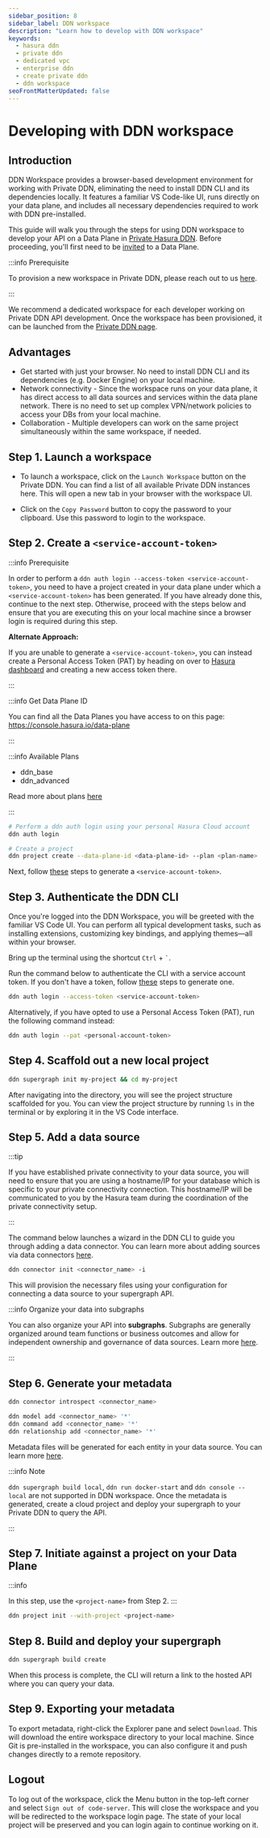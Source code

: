 ```yaml
---
sidebar_position: 8
sidebar_label: DDN workspace
description: "Learn how to develop with DDN workspace"
keywords:
  - hasura ddn
  - private ddn
  - dedicated vpc
  - enterprise ddn
  - create private ddn
  - ddn workspace
seoFrontMatterUpdated: false
---
```



# Developing with DDN workspace

## Introduction

DDN Workspace provides a browser-based development environment for working with Private DDN, eliminating the need to
install DDN CLI and its dependencies locally. It features a familiar VS Code-like UI, runs directly on your data plane,
and includes all necessary dependencies required to work with DDN pre-installed.

This guide will walk you through the steps for using DDN workspace to develop your API on a Data Plane in
[Private Hasura DDN](/private-ddn/overview.mdx). Before proceeding, you'll first need to be
[invited](/private-ddn/data-plane-collaboration.mdx) to a Data Plane.

:::info Prerequisite

To provision a new workspace in Private DDN, please reach out to us [here](https://hasura.io/contact-us).

:::

We recommend a dedicated workspace for each developer working on Private DDN API development. Once the workspace has
been provisioned, it can be launched from the [Private DDN page](https://console.hasura.io/data-plane).

## Advantages

- Get started with just your browser. No need to install DDN CLI and its dependencies (e.g. Docker Engine) on your local
  machine.
- Network connectivity - Since the workspace runs on your data plane, it has direct access to all data sources and
  services within the data plane network. There is no need to set up complex VPN/network policies to access your DBs
  from your local machine.
- Collaboration - Multiple developers can work on the same project simultaneously within the same workspace, if needed.

## Step 1. Launch a workspace

- To launch a workspace, click on the `Launch Workspace` button on the Private DDN. You can find a list of all available
  Private DDN instances here. This will open a new tab in your browser with the workspace UI.

- Click on the `Copy Password` button to copy the password to your clipboard. Use this password to login to the
  workspace.

<Thumbnail src="/img/data-plane/launch-workspace.png" alt="Launch DDN workspace" width="1000px" />

## Step 2. Create a `<service-account-token>`

:::info Prerequisite

In order to perform a `ddn auth login --access-token <service-account-token>`, you need to have a project created in your data plane under which a `<service-account-token>` has been generated.
If you have already done this, continue to the next step.  Otherwise, proceed with the steps below and ensure that you are executing this on your local machine since a browser login is required
during this step.

**Alternate Approach:**

If you are unable to generate a `<service-account-token>`, you can instead create a Personal Access Token (PAT) by heading on over to [Hasura dashboard](https://cloud.hasura.io/account-settings/access-tokens)
and creating a new access token there.

:::

:::info Get Data Plane ID

You can find all the Data Planes you have access to on this page: https://console.hasura.io/data-plane

:::

:::info Available Plans

- ddn_base
- ddn_advanced

Read more about plans [here](/reference/pricing.mdx)

:::

```sh title="Login & create project:"
# Perform a ddn auth login using your personal Hasura Cloud account
ddn auth login

# Create a project
ddn project create --data-plane-id <data-plane-id> --plan <plan-name>
```

Next, follow [these](/project-configuration/project-management/service-accounts/#how-to-create-service-account) steps to generate a `<service-account-token>`.

## Step 3. Authenticate the DDN CLI

Once you're logged into the DDN Workspace, you will be greeted with the familiar VS Code UI. You can perform all typical development tasks, such as
installing extensions, customizing key bindings, and applying themes—all within your browser.

Bring up the terminal using the shortcut `Ctrl` + `` ` ``.

Run the command below to authenticate the CLI with a service account token. If you don't have a token, follow
[these](/project-configuration/project-management/service-accounts/#how-to-create-service-account) steps to generate
one.

```bash
ddn auth login --access-token <service-account-token>
```

Alternatively, if you have opted to use a Personal Access Token (PAT), run the following command instead:

```bash
ddn auth login --pat <personal-account-token>
```

## Step 4. Scaffold out a new local project

```sh title="Next, create a new local project:"
ddn supergraph init my-project && cd my-project
```

After navigating into the directory, you will see the project structure scaffolded for you. You can view the project
structure by running `ls` in the terminal or by exploring it in the VS Code interface.

## Step 5. Add a data source

:::tip

If you have established private connectivity to your data source, you will need to ensure that you are using a
hostname/IP for your database which is specific to your private connectivity connection.
This hostname/IP will be communicated to you by the Hasura team during the coordination of the private connectivity setup.

:::

The command below launches a wizard in the DDN CLI to guide you through adding a data connector. You can learn more
about adding sources via data connectors [here](/data-sources/connect-to-a-source.mdx).

```sh title="Add a data source using the CLI:"
ddn connector init <connector_name> -i
```

This will provision the necessary files using your configuration for connecting a data source to your supergraph API.

:::info Organize your data into subgraphs

You can also organize your API into **subgraphs**. Subgraphs are generally organized around team functions or business
outcomes and allow for independent ownership and governance of data sources. Learn more
[here](/project-configuration/subgraphs/index.mdx).

:::

## Step 6. Generate your metadata

```sh title="First, introspect your data source:"
ddn connector introspect <connector_name>
```

```sh title="Then, generate the metadata:"
ddn model add <connector_name> '*'
ddn command add <connector_name> '*'
ddn relationship add <connector_name> '*'
```

Metadata files will be generated for each entity in your data source. You can learn more
[here](/data-modeling/overview.mdx).

:::info Note

`ddn supergraph build local`, `ddn run docker-start` and `ddn console --local` are not supported in DDN workspace. Once
the metadata is generated, create a cloud project and deploy your supergraph to your Private DDN to query the API.

:::

## Step 7. Initiate against a project on your Data Plane

:::info

In this step, use the `<project-name>` from Step 2.
:::

```sh title="Initiate against an existing project on your data plane:"
ddn project init --with-project <project-name>
```

## Step 8. Build and deploy your supergraph

```sh title="Build and deploy your supergraph:"
ddn supergraph build create
```

When this process is complete, the CLI will return a link to the hosted API where you can query your data.

## Step 9. Exporting your metadata

To export metadata, right-click the Explorer pane and select `Download`. This will download the entire workspace
directory to your local machine. Since Git is pre-installed in the workspace, you can also configure it and push changes
directly to a remote repository.

<Thumbnail src="/img/data-plane/export-metadata.png" alt="Export metadata" width="1000px" />

## Logout

To log out of the workspace, click the Menu button in the top-left corner and select `Sign out of code-server`. This
will close the workspace and you will be redirected to the workspace login page. The state of your local project will be
preserved and you can login again to continue working on it.

<Thumbnail src="/img/data-plane/workspace-logout.png" alt="Logout from workspace" width="1000px" />
